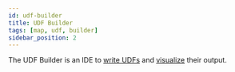 ```yaml
---
id: udf-builder
title: UDF Builder
tags: [map, udf, builder]
sidebar_position: 2
---
```



The UDF Builder is an IDE to [write UDFs](/core-concepts/write/) and [visualize](/workbench/udf-builder/code-editor/#visualize) their output.


<DocCardList />
